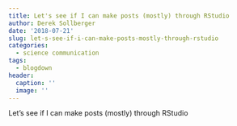 ```yaml
---
title: Let's see if I can make posts (mostly) through RStudio
author: Derek Sollberger
date: '2018-07-21'
slug: let-s-see-if-i-can-make-posts-mostly-through-rstudio
categories:
  - science communication
tags:
  - blogdown
header:
  caption: ''
  image: ''
---
```


Let's see if I can make posts (mostly) through RStudio